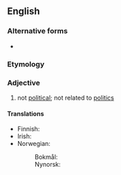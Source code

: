 {{also|non-political}}

==English==

===Alternative forms===
* {{l|en|non-political}}

===Etymology===
{{prefix|en|non|political}}

===Adjective===
{{en-adj|-}}

# not [[political]]; not related to [[politics]]

====Translations====
{{trans-top|not political}}
* Finnish: {{t|fi|epäpoliittinen}}
* Irish: {{t|ga|neamhpholaitiúil}}
* Norwegian:
*: Bokmål: {{t|no|upolitisk}}
*: Nynorsk: {{t|nn|upolitisk}}
{{trans-mid}}
{{trans-bottom}}